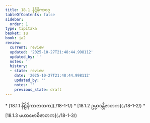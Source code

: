 ```yaml
---
title: 18.1 နိဠိနိကာဝဂ္ဂ
tableOfContents: false
sidebar:
  order: 1
type: tipitaka
basket: su
book: ja2
review:
  current: review
  updated: '2025-10-27T21:48:44.998112'
  updated_by: ''
  notes: ''
  history:
  - state: review
    date: '2025-10-27T21:48:44.998112'
    updated_by: ''
    notes: ''
    previous_state: draft
---
```



<ReviewStatus review={frontmatter.review} showDetails={true} />

<HypothesisAnnotation frontmatter={frontmatter} />

<DynamicBreadcrumb />



<TableOfContents book="ja2" section="18.1">
* [18.1.1 နိဠိနိကာဇာတက](./18-1-1/)
* [18.1.2 ဥမ္မာဒန္တီဇာတက](./18-1-2/)
* [18.1.3 မဟာဗောဓိဇာတက](./18-1-3/)
</TableOfContents>